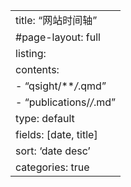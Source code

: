 ---
title: "网站时间轴"
#page-layout: full
listing:
  contents: 
    - "qsight/***/*.qmd"
    - "publications/*/*.md"
  type: default
  fields: [date, title]
  sort: 'date desc'
  categories: true
---